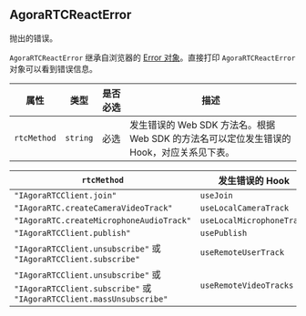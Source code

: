 ## AgoraRTCReactError

抛出的错误。

`AgoraRTCReactError` 继承自浏览器的 [Error 对象](https://developer.mozilla.org/en-US/docs/Web/JavaScript/Reference/Global_Objects/Error)。直接打印 `AgoraRTCReactError` 对象可以看到错误信息。

| 属性        | 类型     | 是否必选 | 描述                                                                                      |
| ----------- | -------- | -------- | ----------------------------------------------------------------------------------------- |
| `rtcMethod` | `string` | 必选     | 发生错误的 Web SDK 方法名。根据 Web SDK 的方法名可以定位发生错误的 Hook，对应关系见下表。 |

| `rtcMethod`                                                                                             | 发生错误的 Hook           |
| ------------------------------------------------------------------------------------------------------- | ------------------------- |
| `"IAgoraRTCClient.join"`                                                                                | `useJoin`                 |
| `"IAgoraRTC.createCameraVideoTrack" `                                                                   | `useLocalCameraTrack`     |
| `"IAgoraRTC.createMicrophoneAudioTrack"`                                                                | `useLocalMicrophoneTrack` |
| `"IAgoraRTCClient.publish"`                                                                             | `usePublish`              |
| `"IAgoraRTCClient.unsubscribe"` 或 `"IAgoraRTCClient.subscribe"`                                        | `useRemoteUserTrack`      |
| `"IAgoraRTCClient.unsubscribe"` 或 `"IAgoraRTCClient.subscribe"` 或 `"IAgoraRTCClient.massUnsubscribe"` | `useRemoteVideoTracks `   |
